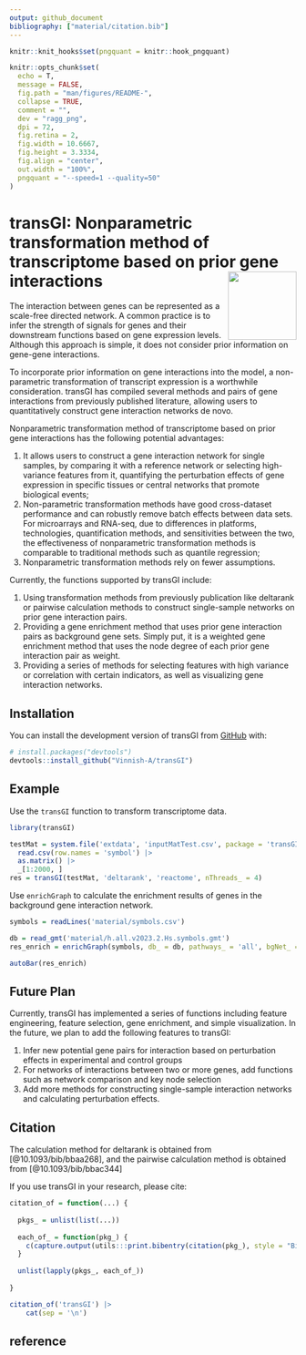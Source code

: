 ```yaml
---
output: github_document
bibliography: ["material/citation.bib"]
---
```


```r
knitr::knit_hooks$set(pngquant = knitr::hook_pngquant)

knitr::opts_chunk$set(
  echo = T,
  message = FALSE, 
  fig.path = "man/figures/README-",
  collapse = TRUE,
  comment = "",
  dev = "ragg_png",
  dpi = 72,
  fig.retina = 2,
  fig.width = 10.6667,
  fig.height = 3.3334,
  fig.align = "center",
  out.width = "100%",
  pngquant = "--speed=1 --quality=50"
)
```

# transGI: Nonparametric transformation method of transcriptome based on prior gene interactions <img src="man/figures/transGI.png" align="right" width="120" />

The interaction between genes can be represented as a scale-free directed network. A common practice is to infer the strength of signals for genes and their downstream functions based on gene expression levels. Although this approach is simple, it does not consider prior information on gene-gene interactions. 

To incorporate prior information on gene interactions into the model, a non-parametric transformation of transcript expression is a worthwhile consideration. transGI has compiled several methods and pairs of gene interactions from previously published literature, allowing users to quantitatively construct gene interaction networks de novo.

Nonparametric transformation method of transcriptome based on prior gene interactions has the following potential advantages: 

1. It allows users to construct a gene interaction network for single samples, by comparing it with a reference network or selecting high-variance features from it, quantifying the perturbation effects of gene expression in specific tissues or central networks that promote biological events; 
2. Non-parametric transformation methods have good cross-dataset performance and can robustly remove batch effects between data sets. For microarrays and RNA-seq, due to differences in platforms, technologies, quantification methods, and sensitivities between the two, the effectiveness of nonparametric transformation methods is comparable to traditional methods such as quantile regression; 
3. Nonparametric transformation methods rely on fewer assumptions.

Currently, the functions supported by transGI include:

1. Using transformation methods from previously publication like deltarank or pairwise calculation methods to construct single-sample networks on prior gene interaction pairs.
2. Providing a gene enrichment method that uses prior gene interaction pairs as background gene sets. Simply put, it is a weighted gene enrichment method that uses the node degree of each prior gene interaction pair as weight.
3. Providing a series of methods for selecting features with high variance or correlation with certain indicators, as well as visualizing gene interaction networks.

## Installation

You can install the development version of transGI from [GitHub](https://github.com/) with:

``` r
# install.packages("devtools")
devtools::install_github("Vinnish-A/transGI")
```

## Example

Use the `transGI` function to transform transcriptome data.

```r
library(transGI)

testMat = system.file('extdata', 'inputMatTest.csv', package = 'transGI') |>
  read.csv(row.names = 'symbol') |>
  as.matrix() |> 
  _[1:2000, ]
res = transGI(testMat, 'deltarank', 'reactome', nThreads_ = 4)
```

Use `enrichGraph` to calculate the enrichment results of genes in the background gene interaction network.

```r
symbols = readLines('material/symbols.csv')

db = read_gmt('material/h.all.v2023.2.Hs.symbols.gmt')
res_enrich = enrichGraph(symbols, db_ = db, pathways_ = 'all', bgNet_ = 'reactome')

autoBar(res_enrich)
```

## Future Plan

Currently, transGI has implemented a series of functions including feature engineering, feature selection, gene enrichment, and simple visualization. In the future, we plan to add the following features to transGI:

1. Infer new potential gene pairs for interaction based on perturbation effects in experimental and control groups
2. For networks of interactions between two or more genes, add functions such as network comparison and key node selection
3. Add more methods for constructing single-sample interaction networks and calculating perturbation effects.

## Citation

The calculation method for deltarank is obtained from [@10.1093/bib/bbaa268], and the pairwise calculation method is obtained from [@10.1093/bib/bbac344]

If you use transGI in your research, please cite:

```r
citation_of = function(...) {
  
  pkgs_ = unlist(list(...))
  
  each_of_ = function(pkg_) {
    c(capture.output(utils:::print.bibentry(citation(pkg_), style = "Bibtex")), "")
  }
  
  unlist(lapply(pkgs_, each_of_))
  
}

citation_of('transGI') |> 
    cat(sep = '\n')
```

## reference
